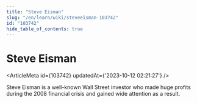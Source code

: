 ```yaml
---
title: "Steve Eisman"
slug: "/en/learn/wiki/steveeisman-103742"
id: "103742"
hide_table_of_contents: true
---
```



# Steve Eisman

<ArticleMeta id={103742} updatedAt={'2023-10-12 02:21:27'} />
<div className='border-solid border-b border-t-0 my-4 border-[var(--ifm-color-gray-300)]' />

Steve Eisman is a well-known Wall Street investor who made huge profits during the 2008 financial crisis and gained wide attention as a result.
